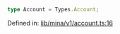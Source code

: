 ```ts
type Account = Types.Account;
```

Defined in: [lib/mina/v1/account.ts:16](https://github.com/o1-labs/o1js/blob/46b9772d07785397c4bd76a102bc9f6730d321bb/src/lib/mina/v1/account.ts#L16)
